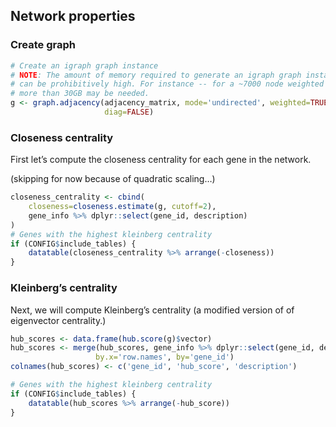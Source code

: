 Network properties
------------------

### Create graph

```r
# Create an igraph graph instance
# NOTE: The amount of memory required to generate an igraph graph instance
# can be prohibitively high. For instance -- for a ~7000 node weighted network,
# more than 30GB may be needed.
g <- graph.adjacency(adjacency_matrix, mode='undirected', weighted=TRUE,
                     diag=FALSE)

```

### Closeness centrality

First let's compute the closeness centrality for each gene in the network.

(skipping for now because of quadratic scaling...)

```r
closeness_centrality <- cbind(
    closeness=closeness.estimate(g, cutoff=2),
    gene_info %>% dplyr::select(gene_id, description)
)
# Genes with the highest kleinberg centrality
if (CONFIG$include_tables) {
    datatable(closeness_centrality %>% arrange(-closeness))
}
```

### Kleinberg's centrality

Next, we will compute Kleinberg's centrality (a modified version of of
eigenvector centrality.)

```r
hub_scores <- data.frame(hub.score(g)$vector)
hub_scores <- merge(hub_scores, gene_info %>% dplyr::select(gene_id, description),
                   by.x='row.names', by='gene_id')
colnames(hub_scores) <- c('gene_id', 'hub_score', 'description')

# Genes with the highest kleinberg centrality
if (CONFIG$include_tables) {
    datatable(hub_scores %>% arrange(-hub_score))
}
```

